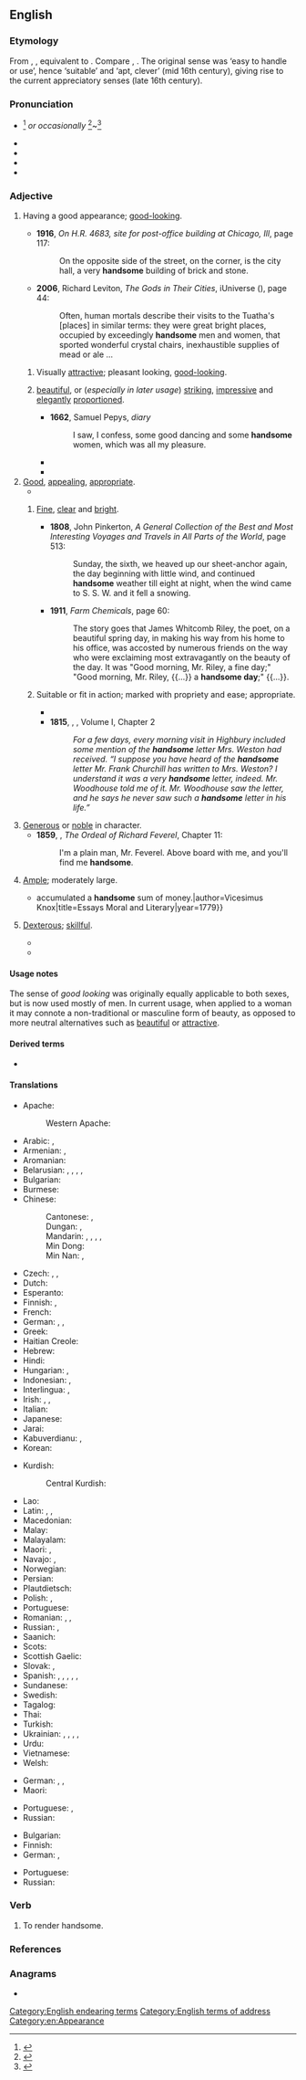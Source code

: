 ==English==

===Etymology===
From {{inh|en|enm|handsum}}, {{m|enm|hondsom}}, equivalent to {{suffix|en|hand|some|pos=adjective}}. Compare {{cog|nl|handzaam}}, {{cog|nds-de|handsaam}}. The original sense was ‘easy to handle or use’, hence ‘suitable’ and ‘apt, clever’ (mid 16th century), giving rise to the current appreciatory senses (late 16th century).

===Pronunciation===
* {{IPA|en|/ˈhæn.səm/}}<ref>{{R:Dictionary.com}}</ref> ''or occasionally'' {{IPAchar|/ˈhænd.səm/|lang=en}}<ref>{{R:Collins English Dictionary}}</ref>~{{IPAchar|/ˈhænt.səm/|lang=en}}<ref>{{R:MWO}}</ref>
* {{audio|en|en-us-handsome.ogg|Audio (US)}}
* {{audio|en|En-uk-handsome.ogg|Audio (UK)}}
* {{hyphenation|en|hand|some}}
* {{homophones|en|Hansom}}

===Adjective===
{{en-adj|more|er}}

# {{lb|en|of people, things, etc}} Having a good appearance; [[good-looking]].
#: {{ux|en|a '''handsome''' garment, house, tree, or horse}}
#* '''1916''', ''On H.R. 4683, site for post-office building at Chicago, Ill'', page 117:
#*: On the opposite side of the street, on the corner, is the city hall, a very '''handsome''' building of brick and stone.
#* '''2006''', Richard Leviton, ''The Gods in Their Cities'', iUniverse ({{ISBN|9780595827121}}), page 44:
#*: Often, human mortals describe their visits to the Tuatha&#39;s [places] in similar terms: they were great bright places, occupied by exceedingly '''handsome''' men and women, that sported wonderful crystal chairs, inexhaustible supplies of mead or ale&nbsp;...
## {{lb|en|of a man or boy}} Visually [[attractive]]; pleasant looking, [[good-looking]].
##: {{ux|en|a '''handsome''' man}}
## {{lb|en|of a woman}} [[beautiful]], or (''especially in later usage'') [[striking]], [[impressive]] and [[elegant]]ly [[proportion]]ed.
##* '''1662''', Samuel Pepys, ''diary''
##*: I saw, I confess, some good dancing and some '''handsome''' women, which was all my pleasure.
##* {{quote-book|1=en|year=1887|author=H. Rider Haggard|authorlink=H. Rider Haggard|title=She: A History of Adventure|url=http://www.gutenberg.org/files/3155/3155-0.txt|passage=At the farther end of this great lamp-lit apartment was another doorway closed in with heavy Oriental-looking curtains, quite unlike those that hung before the doors of our own rooms, and here stood two particularly '''handsome''' girl mutes, their heads bowed upon their bosoms and their hands crossed in an attitude of humble submission.}}
##* {{quote-book|en|year=1917| year_published= 9 September 2004 |page=71|title= The Darling and Other Stories|author= Anton Chekhov| trans=Constance Garnett|publisher= {{w|Project Gutenberg }}|url= https://archive.org/stream/thedarlingandoth13416gut/13416.txt |isbn= 3734019680 |passage= The mother, Ekaterina Pavlovna, who at one time had been '''handsome''', but now, asthmatic, depressed, vague, and over-feeble for her years, tried to entertain me with conversation about painting. Having heard from her daughter that I might come to Shelkovka, she had hurriedly recalled two or three of my landscapes which she had seen in exhibitions in Moscow, and now asked what I meant to express by them.}}
# [[good|Good]], [[appealing]], [[appropriate]].
#* {{quote-journal|en|date=November 5, 2011|author=Phil Dawkes|title=QPR 2 - 3 Man City|work=BBC Sport
|url=http://news.bbc.co.uk/sport2/hi/football/15503963.stm
|passage=City have lapped up the plaudits this season for a series of '''handsome''' wins but manager Roberto Mancini has demanded that his side also learn to grind out results when they do not play well. He now has an example to point to.}}
## {{lb|en|of weather}} [[fine|Fine]], [[clear]] and [[bright]].
##* '''1808''', John Pinkerton, ''A General Collection of the Best and Most Interesting Voyages and Travels in All Parts of the World'', page 513:
##*: Sunday, the sixth, we heaved up our sheet-anchor again, the day beginning with little wind, and continued '''handsome''' weather till eight at night, when the wind came to S. S. W. and it fell a snowing.
##* '''1911''', ''Farm Chemicals'', page 60:
##*: The story goes that James Whitcomb Riley, the poet, on a beautiful spring day, in making his way from his home to his office, was accosted by numerous friends on the way who were exclaiming most extravagantly on the beauty of the day. It was "Good morning, Mr. Riley, a fine day;" "Good morning, Mr. Riley, {{...}} a '''handsome day''';" {{...}}.
## Suitable or fit in action; marked with propriety and ease; appropriate.
##: {{ux|en|a '''handsome''' style}}
##* {{quote-book|en|passage=Easiness and '''handsome''' address in writing.|author=Henry Felton|title=A Dissertation on Reading the Classics and Forming a Just Style|year=1713}}
##* '''1815''', {{w|Jane Austen}}, ''{{w|Emma}}'', Volume I, Chapter 2
##*: ''For a few days, every morning visit in Highbury included some mention of the '''handsome''' letter Mrs. Weston had received. “I suppose you have heard of the '''handsome''' letter Mr. Frank Churchill has written to Mrs. Weston? I understand it was a very '''handsome''' letter, indeed. Mr. Woodhouse told me of it. Mr. Woodhouse saw the letter, and he says he never saw such a '''handsome''' letter in his life.”''
# [[generous|Generous]] or [[noble]] in character.
#* '''1859''', {{w|George Meredith}}, ''The Ordeal of Richard Feverel'', Chapter 11:
#*: I'm a plain man, Mr. Feverel. Above board with me, and you'll find me '''handsome'''.
#: {{ux|en|'''Handsome''' is as '''handsome''' does.}}
# [[ample|Ample]]; moderately large.
#: {{syn|en|hefty|substantial}}
#: {{ux|en|a '''handsome''' salary}}
#* {{quote-book|en|passage=He {{...}} accumulated a '''handsome''' sum of money.|author=Vicesimus Knox|title=Essays Moral and Literary|year=1779}}
# {{lb|en|obsolete|said of things and people}} [[dexterous|Dexterous]]; [[skillful]].
#* {{quote-book|en|passage=That they [engines of war] be both easy to be carried and '''handsome''' to be moved and turned about.|author={{w|Ralph Robinson (humanist)|Ralph Robinson}}|title=Utopia (originally by Thomas More)|year=1551}}
#* {{RQ:Spenser Ireland}}

====Usage notes====
The sense of ''good looking'' was originally equally applicable to both sexes, but is now used mostly of men. In current usage, when applied to a woman it may connote a non-traditional or masculine form of beauty, as opposed to more neutral alternatives such as [[beautiful]] or [[attractive]].

====Derived terms====
* {{l|en|do the handsome thing}}

====Translations====
{{trans-top|of man: attractive}}
* Apache:
*: Western Apache: {{t|apw|ba’olníí}}
* Arabic: {{t+|ar|جَمِيل}}, {{t+|ar|وَسِيم}}
* Armenian: {{t+|hy|սիրուն}}, {{t+|hy|գեղեցիկ}}
* Aromanian: {{t+|rup|mushat}}
* Belarusian: {{t|be|прыго́жы}}, {{t|be|выда́тны}}, {{t|be|харо́шы}}, {{t|be|красі́вы}}, {{t|be|урадлі́вы}}
* Bulgarian: {{t+|bg|краси́в}}
* Burmese: {{t+|my|ချော}}
* Chinese:
*: Cantonese: {{t+|yue|靚仔}}, {{t|yue|靓仔|tr=leng3 zai2}}
*: Dungan: {{t|dng|җүнмый}}, {{t|dng|җүн}}
*: Mandarin: {{t+|cmn|帥}}, {{t+|cmn|帅|tr=shuài}}, {{t+|cmn|英俊|tr=yīngjùn}}, {{t+|cmn|俊|tr=jùn}}, {{t+|cmn|俊美|tr=jùnměi}}
*: Min Dong: {{t|cdo|俊|tr=cóng}}
*: Min Nan: {{t+|nan|緣投}}, {{t|nan|缘投|tr=iân-tâu}}
* Czech: {{t+|cs|pohledný|m}}, {{t+|cs|pěkný}}, {{t+|cs|hezký}}
* Dutch: {{t+|nl|knap}}
* Esperanto: {{t+|eo|bela}}
* Finnish: {{t+|fi|komea}}, {{t+|fi|kaunis}}
* French: {{t+|fr|beau}}
* German: {{t+|de|hübsch}}, {{t+|de|stattlich}}, {{t+|de|gutaussehend}}
* Greek: {{t+|el|ωραίος}}
* Haitian Creole: {{t|ht|bèl}}
* Hebrew: {{t|he|טוב מראה|tr=tov mareh}}
* Hindi: {{t|hi|ख़ूबसूरत}}
* Hungarian: {{t+|hu|jóképű}}, {{t|hu|jóvágású}}
* Indonesian: {{t+|id|ganteng}}, {{t+|id|tampan}}
* Interlingua: {{t|ia|bel}}, {{t+|ia|belle}}
* Irish: {{t|ga|dathúil}}, {{t|ga|dóighiúil}}, {{t|ga|slachtmhar}}
* Italian: {{t+|it|bello}}
* Japanese: {{t+|ja|ハンサム|alt=ハンサムな|tr=hansamu na}}
* Jarai: {{t|jra|yâo}}
* Kabuverdianu: {{t|kea|bunitu}}, {{t|kea|benite}}
* Korean: {{t+|ko|잘생기다}}
{{trans-mid}}
* Kurdish:
*: Central Kurdish: {{t+|ckb|قۆز|sc=ku-Arab}}
* Lao: {{t-needed|lo}}
* Latin: {{t|la|pulcher}}, {{t|la|formōsus}}, {{t|la|scitulus}}
* Macedonian: {{t|mk|убав}}
* Malay: {{t|ms|kacak}}
* Malayalam: {{t|ml|സുന്ദരന്‍}}
* Maori: {{t|mi|purotu}}, {{t|mi|ranginamu}}
* Navajo: {{t|nv|bíiyis}}, {{t|nv|baa dzólní}}
* Norwegian: {{t|no|kjekk}}
* Persian: {{t|fa|خوش‌تیپ|tr=xoš-tip|sc=fa-Arab}}
* Plautdietsch: {{t|pdt|schmock}}
* Polish: {{t+|pl|piękny}}, {{t+|pl|przystojny}}
* Portuguese: {{t+|pt|bonito}}
* Romanian: {{t+|ro|frumos}}, {{t+|ro|arătos}}, {{t+|ro|chipeș}}
* Russian: {{t+|ru|краси́вый}}, {{t+|ru|привлека́тельный}}
* Saanich: {{t|str|W̱,ÍEs}}
* Scots: {{t|sco|braw}}
* Scottish Gaelic: {{t|gd|eireachdail}}
* Slovak: {{t|sk|pekný}}, {{t+|sk|atraktívny}}
* Spanish: {{t+|es|apuesto}}, {{t+|es|guapo|m}}, {{t|es|de buen parecer}}, {{t+|es|lindo|m}} {{qualifier|more common in Latin America}}, {{t+|es|buenmozo|m}} {{qualifier|Argentina}}, {{t+|es|agraciado|m}}
* Sundanese: {{t|su|kasep}}
* Swedish: {{t+|sv|stilig}}
* Tagalog: {{t+|tl|guwapo}}
* Thai: {{t+|th|หล่อ}}
* Turkish: {{t+|tr|yakışıklı}}
* Ukrainian: {{t+|uk|краси́вий}}, {{t|uk|вродли́вий}}, {{t+|uk|га́рний}}, {{t|uk|хоро́ший}}, {{t|uk|фа́йний}}
* Urdu: {{t|ur|خوبصورت|tr=xūbsūrat}}
* Vietnamese: {{t|vi|đẹp trai}}
* Welsh: {{t|cy|golygus}}
{{trans-bottom}}

{{trans-top|of a woman: striking, impressive and elegantly proportioned, though not conventionally beautiful}}
* German: {{t+|de|ansehnlich}}, {{t+|de|schmuck}}, {{t+|de|gutaussehend}}
* Maori: {{t|mi|purotu}}
{{trans-mid}}
* Portuguese: {{t|pt|bem-apanhada}}, {{t|pt|jeitosa}} {{qualifier|colloquial}}
* Russian: {{t+|ru|ста́тный}}
{{trans-bottom}}

{{trans-see|willing to give and share unsparingly|generous}}

{{trans-top|moderately large}}
* Bulgarian: {{t+|bg|значи́телен}}
* Finnish: {{t|fi|muhkea}}
* German: {{t+|de|stattlich}}, {{t+|de|ansehnlich}}
{{trans-mid}}
* Portuguese: {{t+|pt|belo}}
* Russian: {{t+|ru|значи́тельный}}
{{trans-bottom}}

{{trans-see|dexterous}}

===Verb===
{{en-verb}}

# {{lb|en|transitive|obsolete}} To render handsome.

===References===
<references/>

===Anagrams===
* {{anagrams|en|a=adehmnos|mashed on}}

[[Category:English endearing terms]]
[[Category:English terms of address]]
[[Category:en:Appearance]]